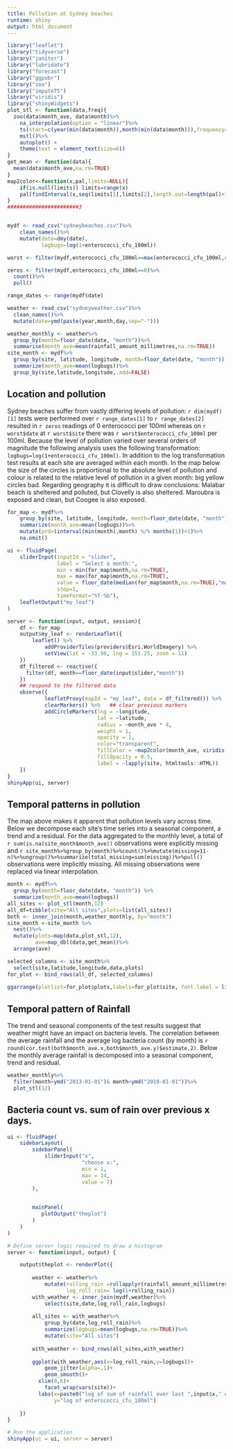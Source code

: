 ```yaml
---
title: Pollution at Sydney beaches
runtime: shiny
output: html_document
---
```


```r
library("leaflet")
library("tidyverse")
library("janitor")
library("lubridate")
library("forecast")
library("ggpubr")
library("zoo")
library("imputeTS")
library("viridis")
library("shinyWidgets")
plot_stl <- function(data,freq){
  zoo(data$month_ave, data$month)%>%
    na_interpolation(option = "linear")%>%
    ts(start=c(year(min(data$month)),month(min(data$month))),frequency=freq)%>%
    mstl()%>%
    autoplot() + 
    theme(text = element_text(size=6))
} 
get_mean <- function(data){
  mean(data$month_ave,na.rm=TRUE)
}
map2color<-function(x,pal,limits=NULL){
    if(is.null(limits)) limits=range(x)
    pal[findInterval(x,seq(limits[1],limits[2],length.out=length(pal)+1), all.inside=TRUE)]
}
#######################3


mydf <- read_csv("sydneybeaches.csv")%>%
    clean_names()%>%
    mutate(date=dmy(date),
           logbugs=log(1+enterococci_cfu_100ml))

worst <- filter(mydf,enterococci_cfu_100ml==max(enterococci_cfu_100ml,na.rm=TRUE))%>%select(site,enterococci_cfu_100ml,date)

zeros <- filter(mydf,enterococci_cfu_100ml==0)%>%
  count()%>%
  pull()

range_dates <- range(mydf$date)

weather <- read_csv("sydneyweather.csv")%>%
  clean_names()%>%
  mutate(date=ymd(paste(year,month,day,sep="-")))

weather_monthly <- weather%>%
  group_by(month=floor_date(date, "month"))%>%
  summarise(month_ave=mean(rainfall_amount_millimetres,na.rm=TRUE))
site_month <- mydf%>%
  group_by(site, latitude, longitude, month=floor_date(date, "month")) %>%
  summarize(month_ave=mean(logbugs))%>%
  group_by(site,latitude,longitude,.add=FALSE)
```



## Location and pollution

Sydney beaches suffer from vastly differing levels of pollution: `r dim(mydf)[1]` tests were performed over `r range_dates[1]` to `r range_dates[2]` resulted in `r zeros`  readings of 0 enterococci per 100ml whereas on `r worst$date` at `r worst$site` there was `r worst$enterococci_cfu_100ml` per 100ml.  Because the level of pollution varied over several orders of magnitude the following analysis uses the following transformation: `logbugs=log(1+enterococci_cfu_100ml)`. In addition to the log transformation test results at each site are averaged within each month. In the map below the size of the circles is proportional to the absolute level of pollution and colour is related to the relative level of pollution in a given month: big yellow circles bad. Regarding geography it is difficult to draw conclusions: Malabar beach is sheltered and polluted, but Clovelly is also sheltered. Maroubra is exposed and clean, but Coogee is also exposed. 


```r
for_map <- mydf%>%
    group_by(site, latitude, longitude, month=floor_date(date, "month")) %>%
    summarize(month_ave=mean(logbugs))%>%
    mutate(prd=(interval(min(month),month) %/% months(1))+1)%>%
    na.omit()

ui <- fluidPage(
    sliderInput(inputId = "slider", 
                label = "Select a month:",
                min = min(for_map$month,na.rm=TRUE),
                max = max(for_map$month,na.rm=TRUE),
                value = floor_date(median(for_map$month,na.rm=TRUE),"month"),
                step=1,
                timeFormat="%Y-%b"),
    leafletOutput("my_leaf")
)

server <- function(input, output, session){
    df <- for_map
    output$my_leaf <- renderLeaflet({
        leaflet() %>%
            addProviderTiles(providers$Esri.WorldImagery) %>%
            setView(lat = -33.96, lng = 151.25, zoom = 11)
    })
    df_filtered <- reactive({
      filter(df, month==floor_date(input$slider,"month"))
    })
    ## respond to the filtered data
    observe({
            leafletProxy(mapId = "my_leaf", data = df_filtered()) %>%
            clearMarkers() %>%   ## clear previous markers
            addCircleMarkers(lng = ~longitude,
                             lat = ~latitude,
                             radius = ~month_ave * 4,
                             weight = 1,
                             opacity = 1,
                             color="transparent",
                             fillColor = ~map2color(month_ave, viridis(length(month_ave))),
                             fillOpacity = 0.5,
                             label = ~lapply(site, htmltools::HTML))
    })
}
shinyApp(ui, server)
```

## Temporal patterns in pollution

The map above makes it apparent that pollution levels vary across time. Below we decompose each site's time series into a seasonal component, a trend and a residual. For the data aggregated to the monthly level, a total of `r sum(is.na(site_month$month_ave))` observations were explicitly missing and `r site_month%>%group_by(month)%>%count()%>%mutate(missing=11-n)%>%ungroup()%>%summarize(total_missing=sum(missing))%>%pull()` observations were implicitly missing.  All missing observations were replaced via linear interpolation.  


```r

month <- mydf%>%
  group_by(month=floor_date(date, "month")) %>%
  summarize(month_ave=mean(logbugs))
all_sites <- plot_stl(month,12)
all_df=tibble(site="All sites",plots=list(all_sites))
both <- inner_join(month,weather_monthly, by="month")
site_month <-site_month %>%
  nest()%>%
  mutate(plots=map(data,plot_stl,12),
         ave=map_dbl(data,get_mean))%>%
  arrange(ave)

selected_columns <- site_month%>%
  select(site,latitude,longitude,data,plots)
for_plot <- bind_rows(all_df, selected_columns)
         
ggarrange(plotlist=for_plot$plots,labels=for_plot$site, font.label = list(size = 6))
```

## Temporal pattern of Rainfall

The trend and seasonal components of the test results suggest that weather might have an impact on bacteria levels. The correlation between the average rainfall and the average log bacteria count (by month) is `r  round(cor.test(both$month_ave.x,both$month_ave.y)$estimate,2)`. Below the monthly average rainfall is decomposed into a seasonal component, trend and residual.  
```r

weather_monthly%>%
  filter(month>ymd("2013-01-01")& month<ymd("2019-01-01"))%>%
  plot_stl(12)

```

## Bacteria count vs. sum of rain over previous x days. 


```r

ui <- fluidPage(
    sidebarLayout(
        sidebarPanel(
            sliderInput("x",
                        "choose x:",
                        min = 1,
                        max = 14,
                        value = 7)
        ),

        
        mainPanel(
           plotOutput("theplot")
        )
    )
)

# Define server logic required to draw a histogram
server <- function(input, output) {

    output$theplot <- renderPlot({
        
        weather <- weather%>%
            mutate(rolling_rain =rollapplyr(rainfall_amount_millimetres, input$x, sum, partial = TRUE),
                   log_roll_rain= log(1+rolling_rain))
        with_weather <- inner_join(mydf,weather)%>%
            select(site,date,log_roll_rain,logbugs)
        
        all_sites <- with_weather%>%
            group_by(date,log_roll_rain)%>%
            summarize(logbugs=mean(logbugs,na.rm=TRUE))%>%
            mutate(site="All sites")
        
        with_weather <- bind_rows(all_sites,with_weather)
        
        ggplot(with_weather,aes(x=log_roll_rain,y=logbugs))+
            geom_jitter(alpha=.1)+
            geom_smooth()+
          xlim(0,6)+
            facet_wrap(vars(site))+
          labs(x=paste0("log of sum of rainfall over last ",input$x," days"),
               y="log of enterococci_cfu_100ml")
      
    })
}

# Run the application 
shinyApp(ui = ui, server = server)



```


